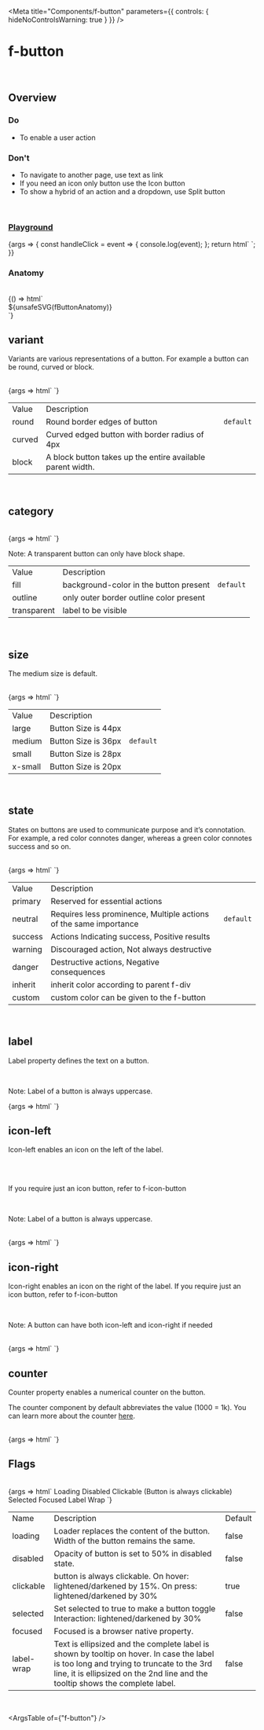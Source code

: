 
<Meta
	title="Components/f-button"
	parameters={{
		controls: { hideNoControlsWarning: true }
	}}
/>

# f-button

<br />

## Overview

<f-divider></f-divider>

### Do

- To enable a user action

### Don't

- To navigate to another page, use text as link
- If you need an icon only button use the Icon button
- To show a hybrid of an action and a dropdown, use Split button

<br />

### [Playground](/story/components-f-button--playground)

<Canvas>
	<Story
		name="Playground"
		argTypes={{
			label: { control: "text" },
			category: {
				control: "select",
				options: ["fill", "outline", "transparent"]
			},
			size: {
				control: "select",
				options: ["large", "medium", "small", "x-small"]
			},
			state: {
				control: "select",
				options: [
					"primary",
					"neutral",
					"success",
					"warning",
					"danger",
					"inherit",
					"custom, #0000FF",
					"custom, gray",
					"custom, #fff",
					"custom, white",
					"custom, black",
					"custom, #607B9F"
				]
			},
			variant: {
				control: "select",
				options: ["round", "curved", "block"]
			},
			["icon-left"]: {
				control: "text"
			},
			["icon-right"]: {
				control: "text"
			},
			counter: {
				control: "text"
			},
			loading: {
				control: "boolean"
			},
			disabled: {
				control: "boolean"
			},
			["label-wrap"]: {
				control: "boolean"
			}
		}}
		args={{
			label: "label",
			category: "fill",
			size: "medium",
			state: "primary",
			variant: "round",
			["icon-left"]: undefined,
			["icon-right"]: undefined,
			counter: undefined,
			loading: false,
			disabled: false,
			["label-wrap"]: false
		}}
	>
		{args => {
			const handleClick = event => {
				console.log(event);
			};
			return html` <f-div padding="none">
				<f-button
					.label=${args.label}
					.category=${args.category}
					.size=${args.size}
					.state=${args.state}
					.variant=${args.variant}
					icon-left=${args["icon-left"]}
					icon-right=${args["icon-right"]}
					.counter=${args.counter}
					.loading=${args.loading}
					.disabled=${args.disabled}
					tooltip="Tooltip for button"
					.label-wrap=${args["label-wrap"]}
					@click=${handleClick}
				></f-button
			></f-div>`;
		}}
	</Story>
</Canvas>

<br />

### Anatomy

<f-divider></f-divider>

<br />

<Story name="Anatomy">
	{() => html`<div class="align-center">${unsafeSVG(fButtonAnatomy)}</div>`}
</Story>

<br />

## variant

<f-divider></f-divider>

Variants are various representations of a button. For example a button can be round, curved or
block.

<br />

<Canvas>
	<Story name="variant">
		{args => html`<f-div gap="x-large" padding="x-large" align="middle-center">
			<f-button variant="round" label="Round"></f-button>
			<f-button variant="curved" label="Curved"></f-button>
			<f-button variant="block" label="Block (taking width of its parent)"></f-button>
		</f-div>`}
	</Story>
</Canvas>

<table class="custom-table">
	<tbody>
		<tr>
			<td>Value</td>
			<td>Description</td>
			<td></td>
		</tr>
		<tr>
			<td>round</td>
			<td>Round border edges of button</td>
			<td>
				<code>default</code>
			</td>
		</tr>
		<tr>
			<td>curved</td>
			<td>Curved edged button with border radius of 4px</td>
			<td></td>
		</tr>
		<tr>
			<td>block</td>
			<td>A block button takes up the entire available parent width.</td>
			<td></td>
		</tr>
	</tbody>
</table>

<br />

## category

<f-divider></f-divider>

<br />

<Canvas>
	<Story name="category">
		{args => html`<f-div gap="x-large" padding="x-large" align="middle-center">
			<f-button label="Fill" category="fill"></f-button>
			<f-button label="Outline" category="outline"></f-button>
			<f-button label="Transparent" category="transparent"></f-button>
		</f-div>`}
	</Story>
</Canvas>

<p class="note-section margin-btm-24 margin-tp-16">
	Note: A transparent button can only have block shape.
</p>

<table class="custom-table">
	<tbody>
		<tr>
			<td>Value</td>
			<td>Description</td>
			<td></td>
		</tr>
		<tr>
			<td>fill</td>
			<td>background-color in the button present</td>
			<td>
				<code>default</code>
			</td>
		</tr>
		<tr>
			<td>outline</td>
			<td>only outer border outline color present </td>
			<td></td>
		</tr>
		<tr>
			<td>transparent</td>
			<td>label to be visible</td>
			<td></td>
		</tr>
	</tbody>
</table>

<br />

## size

<f-divider></f-divider>

The medium size is default.

<br />

<Canvas>
	<Story name="size">
		{args => html`<f-div gap="x-large" padding="x-large" align="middle-center">
			<f-button size="large" label="Large"></f-button>
			<f-button size="medium" label="Medium"></f-button>
			<f-button size="small" label="Small"></f-button>
			<f-button size="x-small" label="x-Small"></f-button>
		</f-div>`}
	</Story>
</Canvas>

<table class="custom-table">
	<tbody>
		<tr>
			<td>Value</td>
			<td>Description</td>
			<td></td>
		</tr>
		<tr>
			<td>large</td>
			<td>Button Size is 44px</td>
			<td></td>
		</tr>
		<tr>
			<td>medium</td>
			<td>Button Size is 36px</td>
			<td>
				<code>default</code>
			</td>
		</tr>
		<tr>
			<td>small</td>
			<td>Button Size is 28px</td>
			<td></td>
		</tr>
		<tr>
			<td>x-small</td>
			<td>Button Size is 20px</td>
			<td></td>
		</tr>
	</tbody>
</table>

<br />

## state

<f-divider></f-divider>

States on buttons are used to communicate purpose and it’s connotation. For example, a red color
connotes danger, whereas a green color connotes success and so on.

<br />

<Canvas>
	<Story name="state">
		{args => html`<f-div gap="large" padding="x-large" direction="column">
			<f-div padding="none" gap="x-large">
				<f-button category="fill" label="Primary" state="primary"></f-button>
				<f-button category="outline" label="Primary" state="primary"></f-button>
				<f-button category="transparent" label="Primary" state="primary"></f-button>
			</f-div>
			<f-div padding="none" gap="x-large">
				<f-button category="fill" label="Neutral" state="neutral"></f-button>
				<f-button category="outline" label="Neutral" state="neutral"></f-button>
				<f-button category="transparent" label="Neutral" state="neutral"></f-button>
			</f-div>
			<f-div padding="none" gap="x-large">
				<f-button category="fill" label="Success" state="success"></f-button>
				<f-button category="outline" label="Success" state="success"></f-button>
				<f-button category="transparent" label="Success" state="success"></f-button>
			</f-div>
			<f-div padding="none" gap="x-large">
				<f-button category="fill" label="Warning" state="warning"></f-button>
				<f-button category="outline" label="Warning" state="warning"></f-button>
				<f-button category="transparent" label="Warning" state="warning"></f-button>
			</f-div>
			<f-div padding="none" gap="x-large">
				<f-button category="fill" label="Danger" state="danger"></f-button>
				<f-button category="outline" label="Danger" state="danger"></f-button>
				<f-button category="transparent" label="Danger" state="danger"></f-button>
			</f-div>
			<f-div padding="none" gap="x-large" state="warning">
				<f-button category="fill" label="inherit" state="inherit"></f-button>
				<f-button category="outline" label="inherit" state="inherit"></f-button>
				<f-button category="transparent" label="inherit" state="inherit"></f-button>
			</f-div>
			<f-div padding="none" gap="x-large">
				<f-button category="fill" label="custom" state="custom, pink"></f-button>
				<f-button category="outline" label="custom" state="custom, pink"></f-button>
				<f-button category="transparent" label="custom" state="custom, pink"></f-button>
			</f-div>
		</f-div>`}
	</Story>
</Canvas>

<table class="custom-table">
	<tbody>
		<tr>
			<td>Value</td>
			<td>Description</td>
			<td></td>
		</tr>
		<tr>
			<td>primary</td>
			<td>Reserved for essential actions</td>
			<td></td>
		</tr>
		<tr>
			<td>neutral</td>
			<td>Requires less prominence, Multiple actions of the same importance</td>
			<td>
				<code>default</code>
			</td>
		</tr>
		<tr>
			<td>success</td>
			<td>Actions Indicating success, Positive results</td>
			<td></td>
		</tr>
		<tr>
			<td>warning</td>
			<td>Discouraged action, Not always destructive</td>
			<td></td>
		</tr>
		<tr>
			<td>danger</td>
			<td>Destructive actions, Negative consequences</td>
			<td></td>
		</tr>
		<tr>
			<td>inherit</td>
			<td>inherit color according to parent f-div</td>
			<td></td>
		</tr>
		<tr>
			<td>custom</td>
			<td>custom color can be given to the f-button</td>
			<td></td>
		</tr>
	</tbody>
</table>

<br />

## label

<f-divider></f-divider>

Label property defines the text on a button.

<br />

<p class="note-section margin-btm-24">Note: Label of a button is always uppercase.</p>

<Canvas>
	<Story name="label">
		{args => html`<f-div gap="large" padding="x-large" direction="column" align="middle-center">
			<f-button label="label"></f-button>
		</f-div>`}
	</Story>
</Canvas>

<br />

## icon-left

<f-divider></f-divider>

Icon-left enables an icon on the left of the label.

<br />
<br />

If you require just an icon button, refer to f-icon-button

<br />

<p class="note-section">Note: Label of a button is always uppercase.</p>

<br />

<Canvas>
	<Story name="icon-left">
		{args => html`<f-div gap="large" padding="x-large" direction="column" align="middle-center">
			<f-button label="icon left" icon-left="i-plus"></f-button>
		</f-div>`}
	</Story>
</Canvas>

<br />

## icon-right

<f-divider></f-divider>

Icon-right enables an icon on the right of the label. If you require just an icon button, refer to
f-icon-button

<br />

<p class="note-section">Note: A button can have both icon-left and icon-right if needed</p>

<br />

<Canvas>
	<Story name="icon-right">
		{args => html`<f-div gap="large" padding="x-large" direction="row" align="middle-center">
			<f-button label="icon right" icon-right="i-plus"></f-button>
			<f-button label="icon left-right" icon-right="i-plus" icon-left="💰"></f-button>
		</f-div>`}
	</Story>
</Canvas>

<br />

## counter

<f-divider></f-divider>

Counter property enables a numerical counter on the button.

The counter component by default abbreviates the value (1000 = 1k). You can learn more about the counter
[here](/docs/components-f-counter--anatomy).

<br />

<Canvas>
	<Story name="counter">
		{args => html`<f-div gap="large" padding="x-large" direction="row" align="middle-center">
			<f-button label="Label" counter="88"></f-button>
			<f-button label="Label" icon-left="i-plus" counter="88"></f-button>
			<f-button label="Label" icon-right="i-plus" counter="88"></f-button>
		</f-div>`}
	</Story>
</Canvas>

<br />

## Flags

<f-divider></f-divider>

<br />

<Canvas>
	<Story name="Flags">
		{args => html`<f-div gap="large" padding="x-large" direction="column">
			<f-div height="hug-content" padding="none">
				<f-text variant="para" size="large" weight="medium">Loading</f-text>
			</f-div>
			<f-div padding="none" direction="row" gap="x-large">
				<f-button label="label"></f-button>
				<f-button label="label" loading=${true}></f-button>
			</f-div>
			<f-div padding="none" direction="row" gap="x-large">
				<f-button label="label" icon-left="i-plus"></f-button>
				<f-button label="label" loading=${true} icon-left="i-plus"></f-button>
			</f-div>
			<f-div padding="none" direction="row" gap="x-large">
				<f-button label="label" icon-right="i-plus"></f-button>
				<f-button label="label" loading=${true} icon-right="i-plus"></f-button>
			</f-div>
			<f-div height="hug-content" padding="none">
				<f-text variant="para" size="large" weight="medium">Disabled</f-text>
			</f-div>
			<f-div padding="none" direction="row" gap="x-large">
				<f-button label="label"></f-button>
				<f-button label="label" disabled=${true}></f-button>
			</f-div>
			<f-div height="hug-content" padding="none">
				<f-text variant="para" size="large" weight="medium"
					>Clickable (Button is always clickable)</f-text
				>
			</f-div>
			<f-div padding="none" direction="row" gap="x-large">
				<f-button label="label"></f-button>
			</f-div>
			<f-div height="hug-content" padding="none">
				<f-text variant="para" size="large" weight="medium">Selected</f-text>
			</f-div>
			<f-div padding="none" direction="row" gap="x-large">
				<f-button label="label"></f-button>
				<f-button label="label" selected=${true}></f-button>
			</f-div>
			<f-div height="hug-content" padding="none">
				<f-text variant="para" size="large" weight="medium">Focused</f-text>
			</f-div>
			<f-div padding="none" direction="row" gap="x-large">
				<f-button label="label"></f-button>
				<f-button label="label" focused=${true}></f-button>
			</f-div>
			<f-div height="hug-content" padding="none">
				<f-text variant="para" size="large" weight="medium">Label Wrap</f-text>
			</f-div>
			<f-div padding="none" direction="row" gap="x-large">
				<f-button label="Text-wrap label button"></f-button>
				<f-button label="Text-wrap label button" label-wrap=${true}></f-button>
			</f-div>
		</f-div>`}
	</Story>
</Canvas>

<table class="custom-table">
	<tbody>
		<tr>
			<td>Name</td>
			<td>Description</td>
			<td>Default</td>
		</tr>
		<tr>
			<td>loading</td>
			<td>Loader replaces the content of the button. Width of the button remains the same.</td>
			<td>false</td>
		</tr>
		<tr>
			<td>disabled</td>
			<td>Opacity of button is set to 50% in disabled state.</td>
			<td>false </td>
		</tr>
		<tr>
			<td>clickable</td>
			<td>
				button is always clickable. On hover: lightened/darkened by 15%. On press:
				lightened/darkened by 30%
			</td>
			<td>true</td>
		</tr>
		<tr>
			<td>selected</td>
			<td>Set selected to true to make a button toggle Interaction: lightened/darkened by 30%</td>
			<td>false</td>
		</tr>
		<tr>
			<td>focused</td>
			<td>Focused is a browser native property.</td>
			<td></td>
		</tr>
		<tr>
			<td>label-wrap</td>
			<td>
				Text is ellipsized and the complete label is shown by tooltip on hover. In case the label is
				too long and trying to truncate to the 3rd line, it is ellipsized on the 2nd line and the
				tooltip shows the complete label.
			</td>
			<td>false</td>
		</tr>
	</tbody>
</table>

<br />

<ArgsTable of={"f-button"} />

